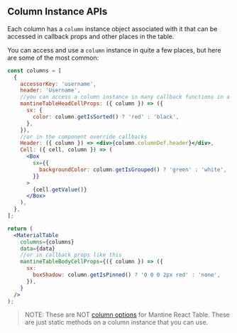 
<Head>
  <title>Column Instance APIs - Mantine React Table Docs</title>
  <meta
    name="description"
    content="All the column instance methods and objects that can be accessed from a column instance in Mantine React Table"
  />
  <meta
    property="og:title"
    content="Mantine React Table Column Instance API Reference"
  />
  <meta
    property="og:description"
    content="A reference of all the column instance api methods and objects that can be used in Mantine React Table"
  />
</Head>

## Column Instance APIs

Each column has a `column` instance object associated with it that can be accessed in callback props and other places in the table.

You can access and use a `column` instance in quite a few places, but here are some of the most common:

```jsx
const columns = [
  {
    accessorKey: 'username',
    header: 'Username',
    //you can access a column instance in many callback functions in a column definition like this
    mantineTableHeadCellProps: ({ column }) => ({
      sx: {
        color: column.getIsSorted() ? 'red' : 'black',
      },
    }),
    //or in the component override callbacks
    Header: ({ column }) => <div>{column.columnDef.header}</div>,
    Cell: ({ cell, column }) => (
      <Box
        sx={{
          backgroundColor: column.getIsGrouped() ? 'green' : 'white',
        }}
      >
        {cell.getValue()}
      </Box>
    ),
  },
];

return (
  <MaterialTable
    columns={columns}
    data={data}
    //or in callback props like this
    mantineTableBodyCellProps={({ column }) => ({
      sx:
        boxShadow: column.getIsPinned() ? '0 0 0 2px red' : 'none',
      }),
    }
  />
);
```

> NOTE: These are NOT [column options](/docs/api/column-options) for Mantine React Table. These are just static methods on a column instance that you can use.

<ColumnInstanceAPIsTable />

<SourceCode />
